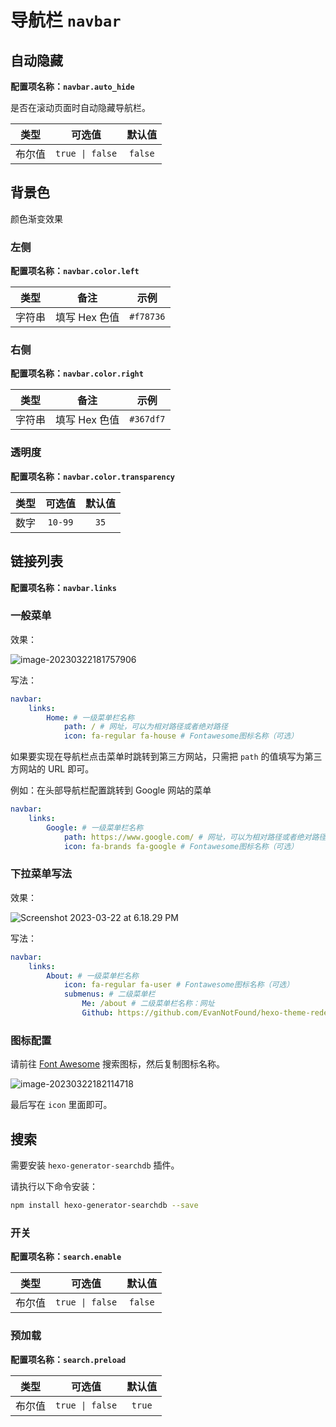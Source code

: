 # 导航栏 `navbar`

## 自动隐藏

**配置项名称：`navbar.auto_hide`**

是否在滚动页面时自动隐藏导航栏。

|  类型  |     可选值      | 默认值  |
| :----: | :-------------: | :-----: |
| 布尔值 | `true \| false` | `false` |

## 背景色

颜色渐变效果

### 左侧

**配置项名称：`navbar.color.left`**

|  类型  |     备注      |   示例    |
| :----: | :-----------: | :-------: |
| 字符串 | 填写 Hex 色值 | `#f78736` |

### 右侧

**配置项名称：`navbar.color.right`**

|  类型  |     备注      |   示例    |
| :----: | :-----------: | :-------: |
| 字符串 | 填写 Hex 色值 | `#367df7` |

### 透明度

**配置项名称：`navbar.color.transparency`**

| 类型 | 可选值  | 默认值 |
| :--: | :-----: | :----: |
| 数字 | `10-99` |  `35`  |

## 链接列表

**配置项名称：`navbar.links`**

### 一般菜单

效果：

![image-20230322181757906](https://evan.beee.top/img/2023/03/22/04a83f6c05b00f40c1e1085cf17dd04b.png)

写法：

```yaml filename="_config.redefine.yml"
navbar:
    links:
        Home: # 一级菜单栏名称
            path: / # 网址，可以为相对路径或者绝对路径
            icon: fa-regular fa-house # Fontawesome图标名称（可选）
```

如果要实现在导航栏点击菜单时跳转到第三方网站，只需把 `path` 的值填写为第三方网站的 URL 即可。

例如：在头部导航栏配置跳转到 Google 网站的菜单

```yaml filename="_config.redefine.yml" {3-5}
navbar:
    links:
        Google: # 一级菜单栏名称
            path: https://www.google.com/ # 网址，可以为相对路径或者绝对路径
            icon: fa-brands fa-google # Fontawesome图标名称（可选）
```

### 下拉菜单写法

效果：

![Screenshot 2023-03-22 at 6.18.29 PM](https://evan.beee.top/img/2023/03/22/9f2bd701f601ffa075c6dc2c5158866a.png)

写法：

```yaml filename="_config.redefine.yml" {3-7}
navbar:
    links:
        About: # 一级菜单栏名称
            icon: fa-regular fa-user # Fontawesome图标名称（可选）
            submenus: # 二级菜单栏
                Me: /about # 二级菜单栏名称：网址
                Github: https://github.com/EvanNotFound/hexo-theme-redefine
```

### 图标配置

请前往 [Font Awesome](https://fontawesome.com/search) 搜索图标，然后复制图标名称。

![image-20230322182114718](https://evan.beee.top/img/2023/03/22/0b7c26aeee2f1cb9bc6b3e475bfdfccc.png)

最后写在 `icon` 里面即可。

## 搜索

需要安装 `hexo-generator-searchdb` 插件。

请执行以下命令安装：

```bash
npm install hexo-generator-searchdb --save
```

### 开关

**配置项名称：`search.enable`**

|  类型  |     可选值      | 默认值  |
| :----: | :-------------: | :-----: |
| 布尔值 | `true \| false` | `false` |

### 预加载

**配置项名称：`search.preload`**

|  类型  |     可选值      | 默认值 |
| :----: | :-------------: | :----: |
| 布尔值 | `true \| false` | `true` |
